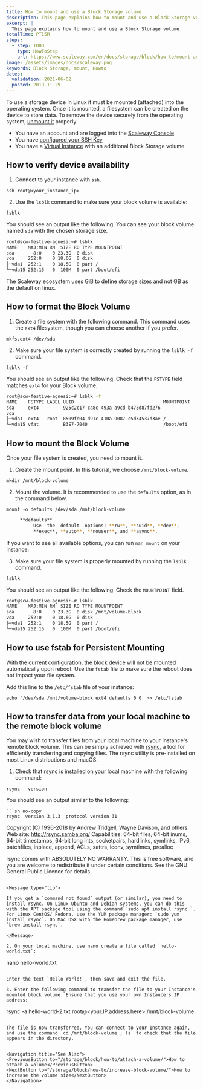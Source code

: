 ```yaml
---
title: How to mount and use a Block Storage volume
description: This page explains how to mount and use a Block Storage volume
excerpt: |
  This page explains how to mount and use a Block Storage volume
totalTime: PT15M
steps:
  - step: TODO
    type: HowToStep
    url: https://www.scaleway.com/en/docs/storage/block/how-to/mount-and-use-volume
image: /assets/images/docs/scaleway.png
keywords: Block Storage, mount, Howto
dates:
  validation: 2021-06-02
  posted: 2019-11-29
---
```


To use a storage device in Linux it must be mounted (attached) into the operating system. Once it is mounted, a filesystem can be created on the device to store data. 
To remove the device securely from the operating system, [unmount it](/storage/block/how-to/detach-a-volume) properly.

<Message type="requirement">

- You have an account and are logged into the [Scaleway Console](https://console.scaleway.com) 
- You have [configured your SSH Key](/console/my-project/how-to/create-ssh-key)
- You have a [Virtual Instance](/compute/instances/concepts/#instance) with an additional Block Storage volume

</Message>

## How to verify device availability

1. Connect to your instance with `ssh`.
  ```
  ssh root@<your_instance_ip>
  ```

2. Use the `lsblk` command to make sure your block volume is available:

  ```
  lsblk
  ```

  You should see an output like the following. You can see your block volume named `sda` with the chosen storage size. 

  ```sh no-copy
  root@scw-festive-agnesi:~# lsblk
  NAME    MAJ:MIN RM  SIZE RO TYPE MOUNTPOINT
  sda       8:0    0 23.3G  0 disk
  vda     252:0    0 18.6G  0 disk
  ├─vda1  252:1    0 18.5G  0 part /
  └─vda15 252:15   0  100M  0 part /boot/efi
  ```
	
<Message type="note">

  The Scaleway ecosystem uses [GiB](https://en.wikipedia.org/wiki/Gibibyte) to define storage sizes and not [GB](https://en.wikipedia.org/wiki/Gigabyte) as the default on linux.

</Message>


## How to format the Block Volume

1. Create a file system with the following command. This command uses the `ext4` filesystem, though you can choose another if you prefer.

  ```
  mkfs.ext4 /dev/sda
  ```

2. Make sure your file system is correctly created by running the `lsblk -f` command.

  ```
  lsblk -f
  ```

  You should see an output like the following. Check that the `FSTYPE` field matches `ext4` for your Block volume.

  ```sh no-copy
  root@scw-festive-agnesi:~# lsblk -f
  NAME    FSTYPE LABEL UUID                                 MOUNTPOINT
  sda     ext4         925c2c17-ca8c-493a-a9cd-b475d87fd276
  vda
  ├─vda1  ext4   root  8509fe04-d91c-410a-9087-c5d34537d3ae /
  └─vda15 vfat         B3E7-7040                            /boot/efi
  ```

## How to mount the Block Volume

Once your file system is created, you need to mount it.  

1. Create the mount point. In this tutorial, we choose `/mnt/block-volume`.

  ```
  mkdir /mnt/block-volume
  ```

2. Mount the volume. It is recommended to use the `defaults` option, as in the command below.

  ```
  mount -o defaults /dev/sda /mnt/block-volume
  ```

  ```sh no-copy
       **defaults**
            Use  the  default  options: **rw**, **suid**, **dev**,
            **exec**, **auto**, **nouser**, and **async**.
  ```

  If you want to see all available options, you can run `man mount` on your instance.

3. Make sure your file system is properly mounted by running the `lsblk` command.

  ```
  lsblk
  ```

  You should see an output like the following. Check the `MOUNTPOINT` field.

  ```sh no-copy
  root@scw-festive-agnesi:~# lsblk
  NAME    MAJ:MIN RM  SIZE RO TYPE MOUNTPOINT
  sda       8:0    0 23.3G  0 disk /mnt/volume-block
  vda     252:0    0 18.6G  0 disk
  ├─vda1  252:1    0 18.5G  0 part /
  └─vda15 252:15   0  100M  0 part /boot/efi
  ```

## How to use fstab for Persistent Mounting

With the current configuration, the block device will not be mounted automatically upon reboot. Use the `fstab` file to make sure the reboot does not impact your file system.  

Add this line to the `/etc/fstab` file of your instance:

```
echo '/dev/sda /mnt/volume-block ext4 defaults 0 0' >> /etc/fstab
```

## How to transfer data from your local machine to the remote block volume

You may wish to transfer files from your local machine to your Instance's remote block volume. This can be simply achieved with [rsync](https://en.wikipedia.org/wiki/Rsync), a tool for efficiently transferring and copying files. The rsync utility is pre-installed on most Linux distributions and macOS. 

1. Check that rsync is installed on your local machine with the following command:

  ```
  rsync --version
  ```

  You should see an output similar to the following:

    ```sh no-copy
    rsync  version 3.1.3  protocol version 31
  Copyright (C) 1996-2018 by Andrew Tridgell, Wayne Davison, and others.
  Web site: http://rsync.samba.org/
  Capabilities:
      64-bit files, 64-bit inums, 64-bit timestamps, 64-bit long ints,
      socketpairs, hardlinks, symlinks, IPv6, batchfiles, inplace,
      append, ACLs, xattrs, iconv, symtimes, prealloc

  rsync comes with ABSOLUTELY NO WARRANTY.  This is free software, and you
  are welcome to redistribute it under certain conditions.  See the GNU
  General Public Licence for details.
  ```

  <Message type="tip">

  If you get a `command not found` output (or similar), you need to install rsync. On Linux Ubuntu and Debian systems, you can do this with the APT package tool using the command `sudo apt install rsync `. For Linux CentOS/ Fedora, use the YUM package manager: `sudo yum install rsync`. On Mac OSX with the Homebrew package manager, use `brew install rsync`.

  </Message>

2. On your local machine, use nano create a file called `hello-world.txt`:

  ```
  nano hello-world.txt
  ```

  Enter the text `Hello World!`, then save and exit the file.

3. Enter the following command to transfer the file to your Instance's mounted block volume. Ensure that you use your own Instance's IP address:

  ```
  rsync -a hello-world-2.txt root@<your.IP.address.here>:/mnt/block-volume
  ```

The file is now transferred. You can connect to your Instance again, and use the command `cd /mnt/block-volume ; ls` to check that the file appears in the directory.


<Navigation title="See Also">
  <PreviousButton to="/storage/block/how-to/attach-a-volume/">How to attach a volume</PreviousButton>
  <NextButton to="/storage/block/how-to/increase-block-volume/">How to increase the volume size</NextButton>
</Navigation>



